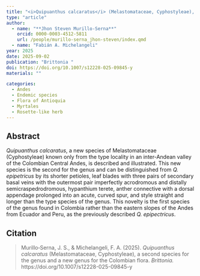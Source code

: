 ```yaml
---
title: "<i>Quipuanthus calcaratus</i> (Melastomataceae, Cyphostyleae), a second species for the genus and a new genus for the Colombian flora"
type: "article"
author:
  - name: "**Jhon Steven Murillo-Serna**"
    orcid: 0000-0003-4512-5811
    url: /people/murillo-serna_jhon-steven/index.qmd
  - name: "Fabián A. Michelangeli"
year: 2025
date: 2025-09-02
publication: "Brittonia "
doi: https://doi.org/10.1007/s12228-025-09845-y
materials: ""

categories:
  - Andes
  - Endemic species
  - Flora of Antioquia
  - Myrtales
  - Rosette-like herb
---
```


## Abstract

*Quipuanthus calcaratus*, a new species of Melastomataceae (Cyphostyleae) known
only from the type locality in an inter-Andean valley of the Colombian Central
Andes, is described and illustrated. This new species is the second for the
genus and can be distinguished from *Q. epipetricus* by its shorter petioles,
leaf blades with three pairs of secondary basal veins with the outermost pair
imperfectly acrodromous and distally semicraspedrodromous, hypanthium terete,
anther connective with a dorsal appendage prolonged into an acute, curved spur,
and style straight and longer than the type species of the genus. This novelty
is the first species of the genus found in Colombia rather than the eastern
slopes of the Andes from Ecuador and Peru, as the previously described *Q.
epipectricus*.

## Citation

> Murillo‐Serna, J. S., & Michelangeli, F. A. (2025). *Quipuanthus calcaratus*
> (Melastomataceae, Cyphostyleae), a second species for the genus and a new
> genus for the Colombian flora. *Brittonia.*
> https://doi.org/10.1007/s12228-025-09845-y
